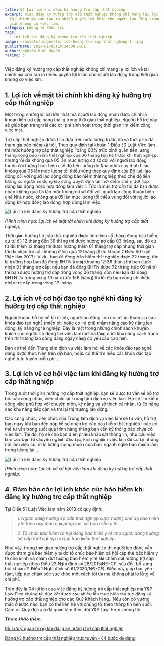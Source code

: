 ```yaml
---
title: 04 Lợi ích khi đăng ký hưởng trợ cấp thất nghiệp
excerpt: Việc đăng ký hưởng trợ cấp thất nghiệp không chỉ mang lại lợi ích về
  tài chính mà còn tạo ra nhiều quyền lợi khác cho người lao động trong thời
  gian không có việc làm.
category: Lương và Phúc lợi
tags:
  - lợi ích khi đăng ký hưởng trợ cấp thất nghiệp
image: ~/assets/images/loi-ich-huong-tro-cap-that-nghiep-1-.jpg
publishDate: 2025-01-05T10:34:00.000Z
author: Nghiêm Minh Huyền
rating: 5
---
```

Việc đăng ký hưởng trợ cấp thất nghiệp không chỉ mang lại lợi ích về tài chính mà còn tạo ra nhiều quyền lợi khác cho người lao động trong thời gian không có việc làm.

## 1. Lợi ích về mặt tài chính khi đăng ký hưởng trợ cấp thất nghiệp

Một trong những lợi ích lớn nhất mà người lao động nhận được chính là khoản tiền trợ cấp hàng tháng trong thời gian thất nghiệp. Nguồn hỗ trợ này sẽ giúp bạn trang trải các chi phí sinh hoạt trong thời gian tìm kiếm công việc mới.

Trợ cấp thất nghiệp được tính dựa trên mức lương trước đó và thời gian đã tham gia bảo hiểm xã hội. Theo quy định tại khoản 1 Điều 50 Luật Việc làm thì mức hưởng trợ cấp thất nghiệp “bằng 60% mức bình quân tiền lương tháng đóng bảo hiểm thất nghiệp của 06 tháng liền kề trước khi thất nghiệp, nhưng tối đa không quá 05 lần mức lương cơ sở đối với người lao động thuộc đối tượng thực hiện chế độ tiền lương do Nhà nước quy định hoặc không quá 05 lần mức lương tối thiểu vùng theo quy định của Bộ luật lao động đối với người lao động đóng bảo hiểm thất nghiệp theo chế độ tiền lương do người sử dụng lao động quyết định tại thời điểm chấm dứt hợp đồng lao động hoặc hợp đồng làm việc.”. Tức là mức trợ cấp tối đa bạn được nhận không quá 05 lần mức lương cơ sở đối với người lao động thuộc biên chế Nhà nước, không quá 05 lần mức lương tối thiểu vùng đối với người lao động ký hợp đồng lao động, hợp đồng làm việc.

![Lợi ích khi đăng ký hưởng trợ cấp thất nghiệp](~/assets/images/loi-ich-ve-mat-tai-chinh-khi-dang-ky-huong-tro-cap-that-nghiep.jpg "Lợi ích khi đăng ký hưởng trợ cấp thất nghiệp")

*(Hình minh họa: Lợi ích về mặt tài chính khi đăng ký hưởng trợ cấp thất nghiệp)*

Thời gian hưởng trợ cấp thất nghiệp được tính theo số tháng đóng bảo hiểm, cứ từ đủ 12 tháng đến 36 tháng thì được hưởng trợ cấp 03 tháng, sau đó cứ từ đủ thêm 12 tháng thì được hưởng thêm 01 tháng trợ cấp nhưng thời gian tối đa nhận trợ cấp không được quá 12 tháng (theo khoản 2 Điều 50 Luật Việc làm 2013). Ví dụ, bạn đã đóng bảo hiểm thất nghiệp được 22 tháng, tức là trường hợp bạn đã đóng BHTN trong khoảng 12-36 tháng thì bạn được nhận 03 tháng trợ cấp; nếu bạn đã đóng BHTN được 72 tháng (tức 06 năm) thì bạn được hưởng trợ cấp trong vòng 06 tháng; còn nếu bạn đã đóng BHTN đủ trong vòng 13 năm (tức 156 tháng) thì tối đa bạn cũng chỉ được nhận trợ cấp trong vòng 12 tháng.

## 2. Lợi ích về cơ hội đào tạo nghề khi đăng ký hưởng trợ cấp thất nghiệp

Ngoài khoản hỗ trợ về tài chính, người lao động còn có cơ hội tham gia các khóa đào tạo nghề (miễn phí hoặc có trả phí) nhằm nâng cao kỹ năng lao động, kỹ năng nghề nghiệp. Đây là một trong những chính sách khuyến khích cho người lao động tìm việc làm mới và tăng cười khả năng cạnh tranh trên thị trường lao động đang ngày càng có yêu cầu cao hơn.

Bạn có thể đến Trung tâm dịch vụ việc làm hỏi về các khóa đào tạo nghề đang được thực hiện trên địa bàn, hoặc có thể tìm hiểu các khóa đào tạo nghề trực tuyến miễn phí,...

## 3. Lợi ích về cơ hội việc làm khi đăng ký hưởng trợ cấp thất nghiệp

Trong suốt thời gian hưởng trợ cấp thất nghiệp, bạn sẽ được tư vấn về hỗ trợ bởi các công chức, viên chức lại Trung tâm dịch vụ việc làm. Họ sẽ tìm kiếm công việc phù hợp với chuyên môn, kỹ năng và sở thích cá nhân, từ đó nâng cao khả năng tiếp cận và trở lại thị trường lao động.

Các công chức, viên chức của Trung tâm dịch vụ việc làm sẽ tư vấn, hỗ trợ bạn ngay khi bạn đến nộp hồ sơ nhận trợ cấp bảo hiểm thất nghiệp hoặc có thể tư vấn trong suốt quá trình hàng tháng bạn đến ký thông báo chưa có việc làm. Tại đó, họ sẽ cho bạn điền phiếu khảo sát thông tin, nhu cầu việc làm của bạn từ chuyên ngành đào tạo, kinh nghiệm việc làm đã có tại những nơi làm việc cũ, mức lương mong muốn của bạn, ngành nghề bạn muốn làm trong tương lai,...

![Lợi ích khi đăng ký hưởng trợ cấp thất nghiệp](~/assets/images/loi-ich-ve-co-hoi-viec-lam-khi-dang-ky-huong-tro-cap-that-nghiep.jpg "Lợi ích khi đăng ký hưởng trợ cấp thất nghiệp")

*(Hình minh họa: Lợi ích về cơ hội việc làm khi đăng ký hưởng trợ cấp thất nghiệp)*

## 4. Đảm bảo các lợi ích khác của bảo hiểm khi đăng ký hưởng trợ cấp thất nghiệp

Tại Điều 51 Luật Việc làm năm 2013 có quy định:

> *1. Người đang hưởng trợ cấp thất nghiệp được hưởng chế độ bảo hiểm y tế theo quy định của pháp luật về bảo hiểm y tế.*
>
> *2. Tổ chức bảo hiểm xã hội đóng bảo hiểm y tế cho người đang hưởng trợ cấp thất nghiệp từ Quỹ bảo hiểm thất nghiệp.*

Như vậy, trong thời gian hưởng trợ cấp thất nghiệp thì người lao động vẫn được tham gia bảo hiểm y tế do tổ chức bảo hiểm xã hội cấp thẻ bảo hiểm y tế cho mình và chấm dứt hưởng bảo hiểm y tế khi chấm dứt hưởng trợ cấp thất nghiệp (theo Điều 23 Nghị định số 28/2015/NĐ-CP, sửa đổi, bổ sung bởi khoản 11 Điều 1 Nghị định số 61/2020/NĐ-CP). Điều này giúp bạn yên tâm, tiếp tục chăm sóc sức khỏe một cách tối ưu mà không phải lo lắng về chi phí.

Trên đây là 04 lợi ích của việc đăng ký hưởng trợ cấp thất nghiệp mà Y&P Law Firm chúng tôi đúc kết được sau nhiều lần thực hiện thủ tục đăng ký hưởng trợ cấp thất nghiệp cho các Quý Khách hàng.. Nếu còn có vướng mắc ở bước nào, bạn có thể liên hệ với chúng tôi theo thông tin bên dưới. Cảm ơn Quý độc giả đã quan tâm theo dõi Y&P Law  Firm chúng tôi.

***Tham khảo thêm:***

[05 Lưu ý quan trọng khi đăng ký hưởng trợ cấp thất nghiệp](https://yplawfirm.vn/lao-dong/05-luu-y-quan-trong-khi-dang-ky-huong-tro-cap-that-nghiep)

[Đăng ký hưởng trợ cấp thất nghiệp trực tuyến - 04 bước dễ dàng](https://yplawfirm.vn/lao-dong/dang-ky-huong-tro-cap-that-nghiep-truc-tuyen-04-buoc-de-dang)
